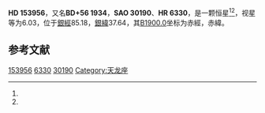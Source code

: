 {{Starbox begin
| name = HD 153956
}}
{{Starbox observe
| epoch = [[J2000.0|J2000.0]]
| constell = {{星座名待查}}<ref name=SIMBAD>{{cite web
 | url=http://simbad.u-strasbg.fr/simbad/sim-id?Ident=HR+6330
 | title =Pulsating variable Star
 | publisher=Centre de Données astronomiques de Strasbourg
 | work=SIMBAD
 | accessdate=2012-07-13}}</ref><ref name=DATA>{{cite web
 | url=http://vizier.u-strasbg.fr/viz-bin/VizieR-5?-out.add=.&-source=5050&-corr=PK=HR&-out.max=9999&HR=6330
 | title=VizieR Detailed Page
 | accessdate=2012-07-13
 | archive-date=2016-03-05
 | archive-url=https://web.archive.org/web/20160305013116/http://vizier.u-strasbg.fr/viz-bin/VizieR-5?-out.add=.&-source=5050&-corr=PK=HR&-out.max=9999&HR=6330
 | dead-url=no
 }}</ref>
| 星官 = 
| ra = {{RA|16|59|21.5}}<ref name=SIMBAD /><ref name=DATA />
| dec = {{DEC|+56|41|19}}<ref name=SIMBAD /><ref name=DATA />
| appmag_v = 6.03<ref name=SIMBAD /><ref name=DATA />
}}
{{Starbox character
| class = gK1<ref name=SIMBAD /><ref name=DATA />
| b-v = 1.16<ref name=SIMBAD /><ref name=DATA />
| u-b = <ref name=SIMBAD /><ref name=DATA />
| r-i = <ref name=SIMBAD /><ref name=DATA />
| variable = 
}}
{{Starbox astrometry
| radial_v = 
| prop_mo_ra = -15
| parallax = 
| p_error = 
}}
{{Starbox catalog
| names =BD+56 1934，[[SAO星表|SAO]] 30190，[[HD星表|HD]] 153956，[[HR星表|HR]] 6330}}
{{Starbox reference |Simbad=HR+6330}}
{{Starbox end}}

'''HD 153956'''，又名'''BD+56 1934'''，'''SAO 30190'''、'''HR 6330'''，是一颗恒星<ref name=SIMBAD /><ref name=DATA />，视星等为6.03，位于[[銀道座標系|銀經]]85.18，[[銀道座標系|銀緯]]37.64，其[[B1900.0|B1900.0]]坐标为赤經{{RA|16|57|31.3}}，赤緯{{DEC|+56|37.64|7}}。

== 参考文献 ==
{{reflist}}

{{star-stub}}

[[Category:HD和HDE天體|153956]]
[[Category:HR天體|6330]]
[[Category:SAO天體|30190]]
[[Category:天龙座|Category:天龙座]]